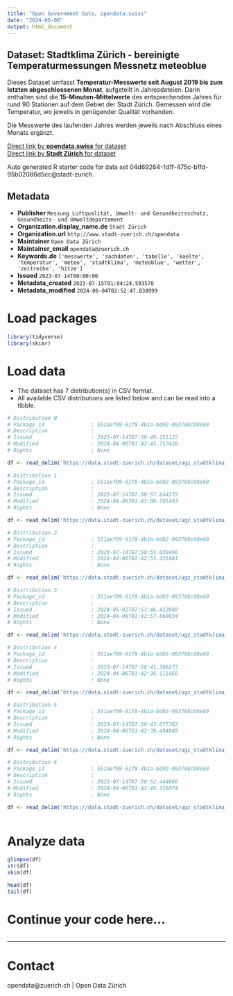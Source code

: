 ```yaml
---
title: "Open Government Data, opendata.swiss"
date: "2024-06-08"
output: html_document
---
```


## Dataset: Stadtklima Zürich - bereinigte Temperaturmessungen Messnetz meteoblue


Dieses Dataset umfasst **Temperatur-Messwerte seit August 2019 bis zum letzten abgeschlossenen Monat**, aufgeteilt in Jahresdateien. Darin enthalten sind die **15-Minuten-Mittelwerte** des entsprechenden Jahres für rund 90 Stationen auf dem Gebiet der Stadt Zürich. Gemessen wird die Temperatur, wo jeweils in genügender Qualität vorhanden.

Die Messwerte des laufenden Jahres werden jeweils nach Abschluss eines Monats ergänzt.


[Direct link by **opendata.swiss** for dataset](https://opendata.swiss/de/dataset/stadtklima-zurich-bereinigte-temperaturmessungen-messnetz-meteoblue)<br>
[Direct link by **Stadt Zürich** for dataset](https://data.stadt-zuerich.ch/dataset/ugz_stadtklima_zuerich_temperaturmessungen_messnetz_meteoblue)

Auto generated R starter code for data set 04d69264-1d1f-475c-b1fd-95b02086d5cc@stadt-zurich.

## Metadata

- **Publisher** `Messung Luftqualität, Umwelt- und Gesundheitsschutz, Gesundheits- und Umweltdepartement`
- **Organization.display_name.de** `Stadt Zürich`
- **Organization.url** `http://www.stadt-zuerich.ch/opendata`
- **Maintainer** `Open Data Zürich`
- **Maintainer_email** `opendata@zuerich.ch`
- **Keywords.de** `['messwerte', 'sachdaten', 'tabelle', 'kaelte', 'temperatur', 'meteo', 'stadtklima', 'meteoblue', 'wetter', 'zeitreihe', 'hitze']`
- **Issued** `2023-07-14T00:00:00`
- **Metadata_created** `2023-07-15T01:04:24.593578`
- **Metadata_modified** `2024-06-04T02:52:47.838099`


# Load packages

```r

library(tidyverse)
library(skimr)

```

# Load data

-   The dataset has 7 distribution(s) in CSV format.
-   All available CSV distributions are listed below and can be read into a tibble.

```r

# Distribution 0
# Package_id               : 551aef09-61f8-4b1a-bd02-093788c08e60
# Description              : 
# Issued                   : 2023-07-14T07:50:49.151125
# Modified                 : 2024-04-06T01:42:45.757420
# Rights                   : None

df <- read_delim('https://data.stadt-zuerich.ch/dataset/ugz_stadtklima_zuerich_temperaturmessungen_messnetz_meteoblue/download/ugz_stadtklima_zuerich_temperaturmessungen_messnetz_meteoblue_2021.csv')

# Distribution 1
# Package_id               : 551aef09-61f8-4b1a-bd02-093788c08e60
# Description              : 
# Issued                   : 2023-07-14T07:50:57.844375
# Modified                 : 2024-04-06T01:43:00.701403
# Rights                   : None

df <- read_delim('https://data.stadt-zuerich.ch/dataset/ugz_stadtklima_zuerich_temperaturmessungen_messnetz_meteoblue/download/ugz_stadtklima_zuerich_temperaturmessungen_messnetz_meteoblue_metadaten_qa.csv')

# Distribution 2
# Package_id               : 551aef09-61f8-4b1a-bd02-093788c08e60
# Description              : 
# Issued                   : 2023-07-14T07:50:55.830496
# Modified                 : 2024-04-06T01:42:53.431081
# Rights                   : None

df <- read_delim('https://data.stadt-zuerich.ch/dataset/ugz_stadtklima_zuerich_temperaturmessungen_messnetz_meteoblue/download/ugz_stadtklima_zuerich_temperaturmessungen_messnetz_meteoblue_2023.csv')

# Distribution 3
# Package_id               : 551aef09-61f8-4b1a-bd02-093788c08e60
# Description              : 
# Issued                   : 2024-05-02T07:53:46.412048
# Modified                 : 2024-04-06T01:42:57.660834
# Rights                   : None

df <- read_delim('https://data.stadt-zuerich.ch/dataset/ugz_stadtklima_zuerich_temperaturmessungen_messnetz_meteoblue/download/ugz_stadtklima_zuerich_temperaturmessungen_messnetz_meteoblue_2024.csv')

# Distribution 4
# Package_id               : 551aef09-61f8-4b1a-bd02-093788c08e60
# Description              : 
# Issued                   : 2023-07-14T07:50:41.306273
# Modified                 : 2024-04-06T01:42:36.111460
# Rights                   : None

df <- read_delim('https://data.stadt-zuerich.ch/dataset/ugz_stadtklima_zuerich_temperaturmessungen_messnetz_meteoblue/download/ugz_stadtklima_zuerich_temperaturmessungen_messnetz_meteoblue_2019.csv')

# Distribution 5
# Package_id               : 551aef09-61f8-4b1a-bd02-093788c08e60
# Description              : 
# Issued                   : 2023-07-14T07:50:43.077762
# Modified                 : 2024-04-06T01:42:39.494849
# Rights                   : None

df <- read_delim('https://data.stadt-zuerich.ch/dataset/ugz_stadtklima_zuerich_temperaturmessungen_messnetz_meteoblue/download/ugz_stadtklima_zuerich_temperaturmessungen_messnetz_meteoblue_2020.csv')

# Distribution 6
# Package_id               : 551aef09-61f8-4b1a-bd02-093788c08e60
# Description              : 
# Issued                   : 2023-07-14T07:50:52.444666
# Modified                 : 2024-04-06T01:42:49.316074
# Rights                   : None

df <- read_delim('https://data.stadt-zuerich.ch/dataset/ugz_stadtklima_zuerich_temperaturmessungen_messnetz_meteoblue/download/ugz_stadtklima_zuerich_temperaturmessungen_messnetz_meteoblue_2022.csv')



```

# Analyze data

```r

glimpse(df)
str(df)
skim(df)

head(df)
tail(df)

```

# Continue your code here...

```r

```

------------------------------------------------------------------------

# Contact

opendata@zuerich.ch | Open Data Zürich

